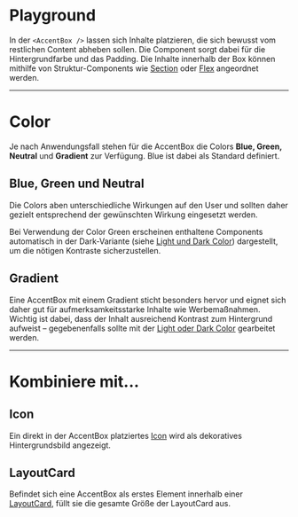 # Playground

In der `<AccentBox />` lassen sich Inhalte platzieren, die sich bewusst vom restlichen Content abheben sollen. Die Component sorgt dabei für die Hintergrundfarbe und das
Padding. Die Inhalte innerhalb der Box können mithilfe von Struktur-Components wie [Section](/03-components/structure/section) oder [Flex](/03-components/structure/flex) angeordnet werden.

<LiveCodeEditor />

---

# Color

Je nach Anwendungsfall stehen für die AccentBox die Colors **Blue, Green, Neutral** und **Gradient** zur Verfügung. Blue ist dabei als Standard definiert.

## Blue, Green und Neutral

Die Colors aben unterschiedliche Wirkungen auf den User und sollten daher gezielt entsprechend der gewünschten Wirkung eingesetzt werden.

Bei Verwendung der Color Green erscheinen enthaltene Components automatisch in der Dark-Variante (siehe [Light und Dark Color](/02-foundations/01-design/02-colors)) dargestellt, um die nötigen Kontraste sicherzustellen.

<LiveCodeEditor example="color" editorCollapsed />

## Gradient

Eine AccentBox mit einem Gradient sticht besonders hervor und eignet sich daher gut für aufmerksamkeitsstarke Inhalte wie Werbemaßnahmen. Wichtig ist dabei, dass der Inhalt ausreichend Kontrast zum Hintergrund aufweist – gegebenenfalls sollte mit der [Light oder Dark Color](/02-foundations/01-design/02-colors) gearbeitet werden.

<LiveCodeEditor example="gradient" editorCollapsed />

---

# Kombiniere mit...

## Icon

Ein direkt in der AccentBox platziertes [Icon](/03-components/content/icon) wird als dekoratives Hintergrundsbild angezeigt.

<LiveCodeEditor example="icon" editorCollapsed />

## LayoutCard

Befindet sich eine AccentBox als erstes Element innerhalb einer [LayoutCard](/03-components/structure/layout-card), füllt sie die gesamte Größe der LayoutCard aus.

<LiveCodeEditor example="layoutCard" editorCollapsed />

